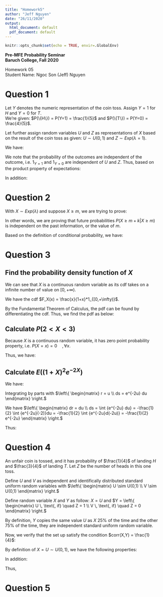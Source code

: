 ```yaml
---
title: "Homework5"
author: "Jeff Nguyen"
date: "26/11/2020"
output:
  html_document: default
  pdf_document: default
---
```


```r
knitr::opts_chunk$set(echo = TRUE, envir=.GlobalEnv)
```

**Pre-MFE Probability Seminar**  
**Baruch College, Fall 2020**  


Homework 05  
Student Name: Ngoc Son (Jeff) Nguyen  


# **Question 1**  
  
Let $Y$ denotes the numeric representation of the coin toss. Assign $Y=1$ for $H$ and $Y=0$ for $T$.  
We're given: $P(\{H\}) = P(Y=1) = \frac{1}{5}$ and $P(\{T\}) = P(Y=0) = \frac{4}{5}$.  
  
Let further assign random variables $U$ and $Z$ as representations of $X$ based on the result of the coin toss as given: $U \sim U(0,1)$ and $Z \sim Exp(\lambda =1)$.  

We have:  


\begin{equation}
  \begin{aligned}
    X =& 1_{Y=1}*U + 1_{Y=0}*Z  \\
   \text{and so:}&  \\
    E(X) =& E\left( 1_{Y=1}*U + 1_{Y=0}*Z \right)  \\
         =& E\left( 1_{Y=1}*U \right) + E\left( 1_{Y=0}*Z \right)  \quad \text{(Summation property of expectation)} \\ 
  \end{aligned}
\end{equation}  

We note that the probability of the outcomes are independent of the outcome, i.e. $1_{Y=1}$ and $1_{Y=0}$ are independent of $U$ and $Z$. Thus, based on the product property of expectations:  

\begin{equation}
  \begin{aligned}
    E(X) =& E\left( 1_{Y=1}*U \right) + E\left( 1_{Y=0}*Z \right)  \\
         =& E\left( 1_{Y=1} \right) * E(U) + E\left( 1_{Y=0} \right) * E(Z)  \\
         =& P(Y=1) * E(U) + P(Y=0) * E(Z)  \\
         =& \frac{1}{5} * \frac{1+0}{2} + P(Y=0) * E(Z) \quad \text{(Property of uniform distribution)}  \\
         =& \frac{1}{5} * \frac{1}{2} + \frac{4}{5} * \frac{1}{1} \quad \text{(Property of exponential distribution)}  \\
         =& \frac{9}{10}  \\
  \end{aligned}
\end{equation}  

In addition:  

\begin{equation}
  \begin{aligned}
    Var(X) =& E(X^2) - E(X)^2  \\
           =& E\left( 1_{Y=1} \right) * E(U)^2 + E\left( 1_{Y=0} \right) * E(Z)^2 - E(X)^2  \\
           =& \frac{1}{5} * \left(\frac{1}{2}\right)^2 + \frac{4}{5} * 1^2 - \left(\frac{9}{10}\right)^2  \\
           =& \frac{1}{25}  \\
  \end{aligned}
\end{equation}  

# **Question 2**  

With $X \sim Exp(\lambda)$ and suppose $X \geqslant m$, we are trying to prove:  

\begin{equation}
  \begin{aligned}
    P( X \geqslant m + k | X \geqslant m) = P(X \geqslant k)
  \end{aligned}
\end{equation}  

In other words, we are proving that future probabilities $P( X \geqslant m + k | X \geqslant m)$ is independent on the past information, or the value of $m$.  

Based on the definition of conditional probability, we have:  

\begin{equation}
  \begin{aligned}
    P( X \geqslant m + k | X \geqslant m) =& \frac{P(\{ X \geqslant m + k  \} \cap \{ X \geqslant m \})}{P(\{ X \geqslant m \})}  \\
    \text{Since} \, m+k > m \, \text{:}& \, \{ X \geqslant m + k  \} \cap \{ X \geqslant m \} = \{ X \geqslant m + k  \}  \\
    \text{thus:}&  \\
    P( X \geqslant m + k | X \geqslant m) =& \frac{P(\{ X \geqslant m + k  \})}{P(\{ X \geqslant m \})}  \\
                                          =& \frac{1 - P(\{ X \geqslant m + k  \}^c)}{1- P(\{ X \geqslant m \}^c)}  \\
                                          =& \frac{1 - P(X < m + k)}{1- P(X < m)}  \\
    \text{We know the cdf of X is:}& \, F_X(x) = (1 - e^{-\lambda*x})*1_{[0,\infty)}(x)  \\
    \text{thus:}&  \\
    P( X \geqslant m + k | X \geqslant m) =& \frac{\left[1 - (1 - e^{-\lambda*(m+k)})\right]*1_{[0,\infty)}(m+k)}
                                                  {\left[1 - (1 - e^{-\lambda*m})\right]*1_{[0,\infty)}(m)}  \\
                                          =& \frac{1 - 1 + e^{-\lambda*(m+k)}}{1 - 1 + e^{-\lambda*m}}  \\
                                          =& \frac{e^{-\lambda*(m+k)}}{e^{-\lambda*m}}  \\
                                          =& e^{-\lambda*k}  \\
                                          =& 1 - 1 + e^{-\lambda*k}  \\
                                          =& 1 - (1 - e^{-\lambda*k})  \\
                                          =& 1 - P(X < k)  \\
                                          =& P(X \geqslant k) \quad \text{Q.E.D.}  \\
  \end{aligned}
\end{equation}  

# **Question 3**  

## Find the probability density function of $X$  

We can see that $X$ is a continuous random variable as its cdf takes on a infinite number of value on $[0, + \infty)$.  

We have the cdf $F_X(x) = \frac{x}{1+x}*1_{[0,+\infty)}$.  

By the Fundamental Theorem of Calculus, the pdf can be found by differentiating the cdf. Thus, we find the pdf as below:  

\begin{equation}
  \begin{aligned}
    f_X(x) =& \frac{d}{dx}[F_X(x)]  \\
           =& \left( \frac{x}{1+x} \right)' * 1_{[0,+\infty)}  \\
           =& \left[ \frac{1}{1+x} - \frac{1}{(1+x)^2}  \right] * 1_{[0,+\infty)}  \\
           =& \frac{1+x-1}{(1+x)^2} * 1_{[0,+\infty)}  \\
           =& \frac{x}{(1+x)^2} * 1_{[0,+\infty)}  \\
  \end{aligned}
\end{equation}  

## Calculate $P(2 < X < 3)$  

Because $X$ is a continuous random variable, it has zero point probability property, i.e. $P(X=x) = 0 \quad ,\forall x$.  

Thus, we have:  

\begin{equation}
  \begin{aligned}
    P(2 < X < 3) =& P(2 < X \leqslant 3)  \\
                 =& P(\{X \leqslant 3\} \backslash \{X \leqslant 2\})  \\
                 =& P(X \leqslant 3) - P(X \leqslant 2) \quad \text{(property of probability measure)}  \\
                 =& F_X(3) - F_X(2)  \\
                 =& \frac{3}{3+1} - \frac{2}{2+1}  \\
                 =& \frac{3}{4} - \frac{2}{3}  \\
                 =& \frac{1}{12}
  \end{aligned}
\end{equation}  

## Calculate $E\left( {(1+X)^2} {e^{-2X}} \right)$  

We have:  

\begin{equation}
  \begin{aligned}
    E\left[ {(1+X)^2}{e^{-2X}} \right] =& \int {{(1+u)^2}{e^{-2u}}} {f_X(u)}du  \\
                                       =& \int_{-\infty}^0 {{(1+u)^2} {e^{-2u}} {0} du} + 
                                          \int_0^{\infty} {{(1+u)^2} {e^{-2u}}} {\frac{u}{(1+u)^2}}du  \\
                                       =& 0 + \int_0^{\infty} {{(1+u)^2} {e^{-2u}}} {\frac{u}{(1+u)^2}}du  \\
                                       =& \int_0^{\infty} {u} {e^{-2u}} du  \\
  \end{aligned}
\end{equation}  

Integrating by parts with $\left\{ \begin{matrix} r = u \\ ds = e^{-2u} du \end{matrix}  \right.$  

We have $\left\{ \begin{matrix} dr = du \\ ds = \int {e^{-2u} du} = -\frac{1}{2} \int {e^{-2u}(-2)}du = -\frac{1}{2} \int {e^{-2u}d(-2u)} = -\frac{1}{2} e^{-2u} \end{matrix}  \right.$    

Thus:  

\begin{equation}
  \begin{aligned}
    E\left[ {(1+X)^2}{e^{-2X}} \right] =& -\frac{u}{2} \int_0^{\infty} {e^{-2u}} d(-2u) - 
                                          \int_0^{\infty} {{-\frac{1}{2}} {e^{-2u}}} du  \\
                                       =& -\frac{u}{2} \int_0^{\infty} {e^{-2u}} d(-2u) - 
                                          \frac{1}{4} \int_0^{\infty} {e^{-2u}} d(-2u)  \\
                                       =& \left( -\frac{u}{2} -\frac{1}{4} \right) {\int_0^{\infty} {e^{-2u}} d(-2u)}  \\ 
                                       =& \lim_{t \to \infty} \left( -\frac{2u+1}{4} * e^{-2u} \Big|_0^t \right)  \\
                                       =& \lim_{t \to \infty} \left( -\frac{2t+1}{4} * e^{-2t} + \frac{1}{4}  \right)  \\
                                       =& \lim_{t \to \infty} \left( -\frac{2t+1}{4} * e^{-2t} \right) + 
                                          \lim_{t \to \infty} \frac{1}{4}  \quad \text{(sum of limits rule)}  \\
                                       =& \left[\lim_{t \to \infty} \left( -\frac{2t+1}{4} \right) * 
                                          \lim_{t \to \infty} \left( e^{-2t} \right)\right] + 
                                          \frac{1}{4}  \quad \text{(product of limits rule)}  \\
                                       =& \left[\lim_{t \to \infty} \left( -\frac{2t+1}{4} \right)\right] * 0 + \frac{1}{4}  \\
                                       =& \frac{1}{4}  \\
  \end{aligned}
\end{equation}  

# **Question 4**  

An unfair coin is tossed, and it has probability of $\frac{1}{4}$ of landing $H$ and $\frac{3}{4}$ of landing $T$. Let $Z$ be the number of heads in this one toss.    

Define $U$ and $V$ as independent and identifically distributed standard uniform random variables with $\left\{ \begin{matrix} U \sim U(0,1) \\ V \sim U(0,1) \end{matrix} \right.$

Define random variable $X$ and $Y$ as follow: $X = U$ and $Y = \left\{ \begin{matrix} U \, \text{, if} \quad Z = 1 \\ V \, \text{, if} \quad Z = 0 \end{matrix} \right.$

By definition, $Y$ copies the same value $U$ as $X$ $25 \%$ of the time and the other $75 \%$ of the time, they are independent standard uniform random variable.  

Now, we verify that the set up satisfy the condition $corr(X,Y) = \frac{1}{4}$:  

By definition of $X = U \sim U(0,1)$, we have the following properties:  

\begin{equation}
  \begin{aligned}
    E(X) =& \frac{0+1}{2} = \frac{1}{2}  \\
    \text{and}&  \\
    Var(X) =& \frac{(1-0)^2}{12} = \frac{1}{12}  \\
  \end{aligned}
\end{equation}  

In addition:  

\begin{equation}
  \begin{aligned}
    E(Y) =& \frac{1}{4} * E(U) + \frac{3}{4} * E(V)  \\
         =& \frac{1}{4} * \frac{1}{2} + \frac{3}{4} * \frac{1}{2} \quad \text{(property of standard uniform distribution)}  \\
         =& \frac{1}{2}  \\
    \text{and}&  \\
    Var(Y) =& E(Y^2) - (E(Y))^2  \\
           =& \left[ \frac{1}{4} * E(U^2) + \frac{3}{4} * E(V^2) \right] - \left( \frac{1}{2} \right)^2  \\
           =& \left( \frac{1}{4} * \frac{1}{3} + \frac{3}{4} * \frac{1}{3} \right) - \frac{1}{4}  \\
           =& \frac{1}{12}  \\
  \end{aligned}
\end{equation}  

Thus,  

\begin{equation}
  \begin{aligned}
    cov(X,Y) =& E(XY) - {E(X)}{E(Y)}  \\
             =& \left[ \frac{1}{4} * E(U^2) + \frac{3}{4} * E(UV) \right] - \left( \frac{1}{2} * \frac{1}{2}  \right)  \\
             =& \left[ \frac{1}{4} * \frac{1}{3} + \frac{3}{4} * \frac{1}{2} * \frac{1}{2} \right] - \frac{1}{4}  \\
             =& \frac{13}{48} - \frac{1}{4}  \\
             =& \frac{1}{48}  \\
    \text{subsequently,}&  \\
    corr(X,Y) =& \frac{cov(X,Y)}{\sqrt{Var(X)} * \sqrt{Var(Y)}}  \\
              =& \frac{\frac{1}{48}}{\sqrt{\frac{1}{12}} * \sqrt{\frac{1}{12}}}  \\
              =& \frac{12}{48}  \\
              =& \frac{1}{4}  \quad \text{satisfies the problem conditions.}  \\
  \end{aligned}
\end{equation}  

# **Question 5**  


